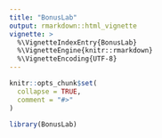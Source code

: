 ```yaml
---
title: "BonusLab"
output: rmarkdown::html_vignette
vignette: >
  %\VignetteIndexEntry{BonusLab}
  %\VignetteEngine{knitr::rmarkdown}
  %\VignetteEncoding{UTF-8}
---
```


```r
knitr::opts_chunk$set(
  collapse = TRUE,
  comment = "#>"
)
```

```r
library(BonusLab)
```
